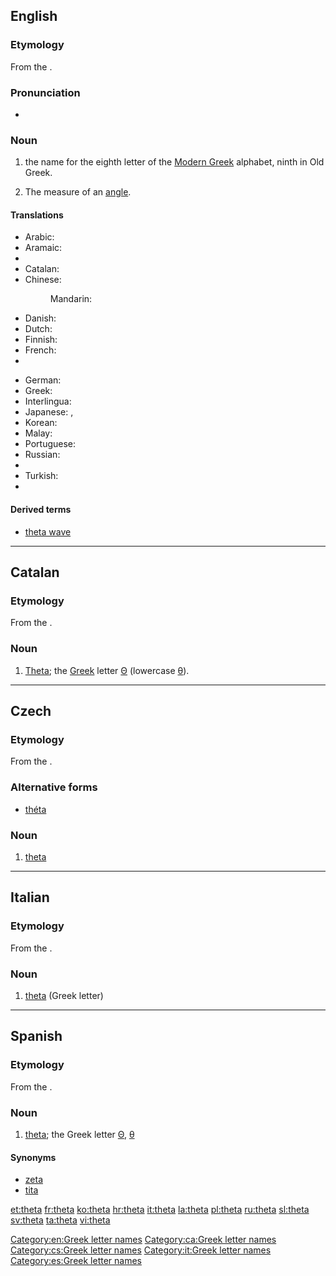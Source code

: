 {{also|thêta}}
==English==
{{letter_disp2|eta| [[image:Greek_uc_theta.png|39px]][[image:Greek_lc_theta.png|26px]] |iota|θῆτα|Θ|θ}}

===Etymology===
From the {{etyl|grc|en}} {{term|θῆτα|tr=thēta|lang=grc}}.

===Pronunciation===
* {{audio|en-us-theta.ogg|Audio (US)}}

===Noun===
{{en-noun}}

# the name for the eighth letter οf the [[Modern Greek]] alphabet, ninth in Old Greek.
# {{mathematics}} The measure of an [[angle]].

====Translations====
{{trans-top|Greek letter}}
* Arabic: {{t-|ar|ثيتا|f|tr=ṯītā|sc=Arab}}
* Aramaic: {{tø|arc|ܛܝܬܐ|tr=ṯyta|sc=Hebr}}
* {{trreq|hy}}
* Catalan: {{t-|ca|theta|f}}
* Chinese:
*: Mandarin: {{t|cmn|西塔|tr=xītǎ|sc=Hani}}
* Danish: {{t-|da|theta|n}}
* Dutch: {{t-|nl|thèta|m|f}}
* Finnish: {{t+|fi|theeta}}
* French: {{t+|fr|thêta|m}}
* {{trreq|ka}}
{{trans-mid}}
* German: {{t+|de|Theta|n}}
* Greek: {{t+|el|θήτα|n|tr=thēta|sc=Grek}}
* Interlingua: {{t-|ia|theta}}
* Japanese: {{t-|ja|テータ|tr=tēta|sc=Jpan}}, {{t-|ja|シータ|tr=shīta|sc=Jpan}}
* Korean: {{t-|ko|테타|tr=teta|sc=Kore}}
* Malay: {{t-|ms|teta}}
* Portuguese: {{t+|pt|teta|m}}
* Russian: {{t-|ru|тэта|tr=téta|f|sc=Cyrl}}
* {{trreq|sv}}
* Turkish: {{t-|tr|teta}}
* {{trreq|uk}}
{{trans-bottom}}

====Derived terms====
* [[theta wave]]

[[Category:en:Greek letter names]]

----

==Catalan==

===Etymology===
From the {{etyl|grc|ca}} {{term|θῆτα|tr=thēta|lang=grc}}.

===Noun===
{{ca-noun|f}}

# [[#English|Theta]]; the [[Appendix:Greek script|Greek]] letter [[Θ]] (lowercase [[θ]]).

[[Category:ca:Greek letter names]]

----

==Czech==

===Etymology===
From the {{etyl|grc|cs}} {{term|θῆτα|tr=thēta|lang=grc}}.

===Alternative forms===
* [[théta]]

===Noun===
{{cs-noun|g=n}}

# [[#English|theta]] {{gloss|Greek letter}}

[[Category:cs:Greek letter names]]

----

==Italian==

===Etymology===
From the {{etyl|grc|it}} {{term|θῆτα|tr=thēta|lang=grc}}.

===Noun===
{{wikipedia|lang=it}}
{{head|it|noun|g=m|g2=f|invariable}}

# [[#English|theta]] (Greek letter)

[[Category:it:Greek letter names]]

----

==Spanish==

===Etymology===
From the {{etyl|grc|es}} {{term|θῆτα|tr=thēta|lang=grc}}.

===Noun===
{{es-noun|f}}

# [[#English|theta]]; the Greek letter [[Θ]], [[θ]]

====Synonyms====
* [[zeta]]
* [[tita]]

[[Category:es:Greek letter names]]

[[et:theta]]
[[fr:theta]]
[[ko:theta]]
[[hr:theta]]
[[it:theta]]
[[la:theta]]
[[pl:theta]]
[[ru:theta]]
[[sl:theta]]
[[sv:theta]]
[[ta:theta]]
[[vi:theta]]